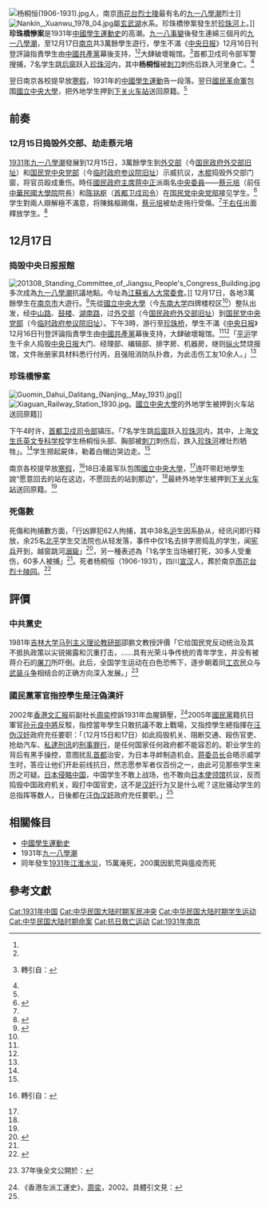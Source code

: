 [[File:杨桐恒(1906-1931).jpg|thumb]]人，南京[[雨花台烈士陵园|雨花台烈士陵]]最有名的[[九一八學潮|九一八學潮]]烈士]]
[[File:Nankín,_Xuanwu_1978_04.jpg|thumb]]屬[[玄武湖|玄武湖]]水系。珍珠橋慘案發生於[[珍珠河|珍珠河]]上。]]
'''珍珠橋慘案'''是1931年[[中國學生運動史|中國學生運動史]]的高潮。[[九一八事變|九一八事變]]後發生連綿三個月的[[九一八學潮|九一八學潮]]，至12月17日[[南京市_(中華民國)|南京]]共3萬餘學生遊行，學生不滿《[[中央日报|中央日报]]》12月16日刊登評論指責學生由[[中國共產黨|中國共產黨]]幕後支持，<ref name="1981邵鹏文"/><ref name="南京日报"/>大肆破壞報馆。<ref name="南京日报">{{cite book|title=《南京革命事典》|date=2004年4月|editor=[[中共南京市委|中共南京市委]]党史办|publisher=南京出版社|}} 轉引自：{{Cite news | url=http://www.chinanews.com/cul/2014/09-18/6606483.shtml | title=83年前南京“珍珠桥事件”引发全国抗日浪潮 | date=2014-09-18|editor=毛庆|last=|work=[[中國新聞網|中國新聞網]]——轉自[[南京日報|南京日報]]|archiveurl=https://web.archive.org/web/20200710130309/http://www.chinanews.com/cul/2014/09-18/6606483.shtml|archivedate=2015-06-30}}</ref>首都卫戍司令部军警搜捕，7名学生跳[[窗|后窗]]跃入[[珍珠河|珍珠河]]内，其中'''杨桐恒'''被[[刺刀|刺刀]]刺伤后跌入河里身亡。<ref name="南京日报"/>

翌日南京各校提早放[[寒假|寒假]]，1931年的[[中國學生運動史|中國學生運動]]告一段落。翌日[[國民革命軍|國民革命軍]]包围[[國立中央大學_(南京)|國立中央大學]]，把外地学生押到[[下关火车站|下关火车站]]送回原籍。<ref name="江苏省志大事记"/>

==前奏==
{{hatnote|參見：[[中國學生運動史|中國學生運動史]]、[[九一八學潮|1931年九一八學潮]]}}
{{multiple image
| perrow = 2
| width1=100
| image1 = Cai_Yuanpei.jpg
| alt1 = 
| width2=100
| height2 = 
| image2 = Chenmingshu.jpg
| footer =[[中國國民黨中央委員會#第四届中央執行委员会|國民黨第四届中央委员]]——[[蔡元培|蔡元培]]和[[陈铭枢|陈铭枢]]，前者被劫走拖行，後者遭踢傷

}}

===12月15日捣毁外交部、劫走蔡元培===
[[九一八學潮|1931年九一八學潮]]發展到12月15日，3萬餘學生到[[国民政府外交部旧址|外交部]]（今[[国民政府外交部旧址|国民政府外交部旧址]]）和[[临时政府参议院旧址|国民党中央党部]]（今[[临时政府参议院旧址|临时政府参议院旧址]]）示威抗议，[[木棍|木棍]]捣毁外交部门窗，将官员殴成重伤。時任[[國民政府主席|國民政府主席]][[蒋中正|蒋中正]]派兩名[[中國國民黨中央委員會|中央委員]]——[[蔡元培|蔡元培]]（前任[[中華民國大學院|中華民國大學院]]院長）和[[陈铭枢|陈铭枢]]（[[首都卫戍司令部|首都卫戍司令]]）在[[临时政府参议院旧址|国民党中央党部]]接见学生。<ref name="郭廷以">{{cite book|author=郭廷以|title=《中华民国史事日志》1931年分段|url=http://www.zhdh.org/zszj/1931.htm|publisher=艺雅出版社|page=2046, 2082, 2083頁|archiveurl=https://web.archive.org/web/20190604100316/http://www.zhdh.org/zszj/1931.htm|archivedate=2019-06-04|access-date=2020-12-02|dead-url=no}}</ref>学生對兩人辯解極不滿意，将陳銘樞踢傷，[[蔡元培|蔡元培]]被劫走拖行受傷。<ref name="杨鹤亭"/>[[于右任|于右任]]出面釋放学生。<ref name="杨鹤亭">{{cite news|title=“九一八”学潮亲历记|newspaper=搜狐|date=2017-12-10|last=杨鹤亭|first=|url=https://www.sohu.com/a/209467097_117391|archiveurl=|archivedate=}}</ref>

==12月17日==

===捣毁中央日报报館===

[[File:201308_Standing_Committee_of_Jiangsu_People's_Congress_Building.jpg|thumb]]多次成為[[九一八學潮|九一八學潮]]抗議地點。今址為[[江蘇省人大常委會|江蘇省人大常委會]]。]]
12月17日，各地3萬餘學生在[[南京市_(中華民國)|南京市]]大遊行。<ref name="江苏省志大事记">{{cite book|title=《江苏省志: 大事记. 中》1931年(民国20年)|newspaper=|date=|last=|first=|url=http://jssdfz.jiangsu.gov.cn/szbook/slsz/dsjz/HTM/1931.HTM|archiveurl=https://web.archive.org/web/20201129155030/http://jssdfz.jiangsu.gov.cn/szbook/slsz/dsjz/HTM/1931.HTM|archivedate=2020-11-29|access-date=2020-12-02|dead-url=no}}</ref>先從[[國立中央大學_(南京)|國立中央大學]]（今[[东南大学|东南大学]]四牌楼校区<ref name="南京日报"/>）整队出发，经[[中山路_(南京)|中山路]]、[[鼓楼|鼓楼]]、[[湖南路_(南京)|湖南路]]，过[[国民政府外交部旧址|外交部]]（今[[国民政府外交部旧址|国民政府外交部旧址]]）到[[临时政府参议院旧址|国民党中央党部]]（今[[临时政府参议院旧址|临时政府参议院旧址]]）。下午3時，游行至[[珍珠桥|珍珠桥]]，學生不滿《[[中央日报|中央日报]]》12月16日刊登評論指責學生由[[中國共產黨|中國共產黨]]幕後支持，大肆破壞報馆。<ref name="1981邵鹏文"/><ref name="南京日报"/>「[[北平|平]][[上海|沪]]学生千余人捣毁[[中央日报|中央日报]]大门、经理部、编辑部、排字房、机器房，继则[[纵火|纵火]]焚烧报馆，文件账册家具材料悉行付丙，且强阻消防队扑救，为此击伤工友10余人。」<ref name="孫元良"/>

===珍珠橋慘案===
[[File:Guomin_Dahui_Dalitang_(Nanjing,_May_1931).jpg|thumb]]]]
[[File:Xiaguan_Railway_Station_1930.jpg|thumb]]。[[國立中央大學_(南京)|國立中央大學]]的外地学生被押到火车站送回原籍]]

下午4时许，[[首都卫戍司令部|首都卫戍司令部]]镇压。「7名学生跳[[窗|后窗]]跃入[[珍珠河|珍珠河]]内，其中，上海[[文生氏英文专科学校|文生氏英文专科学校]]学生杨桐恒头部、胸部被[[刺刀|刺刀]]刺伤后，跌入[[珍珠河|珍珠河]]裡壮烈牺牲」。<ref name="南京日报"/>学生撈起屍体，勒着白帽边哭边走。<ref name="杨鹤亭"/>

南京各校提早放[[寒假|寒假]]，<ref name="南京日报">{{cite book|title=《南京革命事典》|date=2004年4月|editor=[[中共南京市委|中共南京市委]]党史办|publisher=南京出版社|}} 轉引自：{{Cite news | url=http://www.chinanews.com/cul/2014/09-18/6606483.shtml | title=83年前南京“珍珠桥事件”引发全国抗日浪潮 | date=2014-09-18|editor=毛庆|last=|work=[[中國新聞網|中國新聞網]]——轉自[[南京日報|南京日報]]|archiveurl=https://web.archive.org/web/20200710130309/http://www.chinanews.com/cul/2014/09-18/6606483.shtml|archivedate=2015-06-30}}</ref>18日凌晨军队包围[[國立中央大學_(南京)|國立中央大學]]，<ref name="江苏省志大事记"/>连吓带赶地學生說“愿意回去的站在这边，不愿回去的站到那边”，<ref name="杨鹤亭"/>最終外地学生被押到[[下关火车站|下关火车站]]送回原籍。<ref name="江苏省志大事记"/>

===死傷數===
死傷和拘捕數方面，「行凶罪犯62人拘捕，其中38名[[沪|沪]]生因系胁从，经讯问即行释放，余25名[[北平|北平]]学生交法院也从轻发落，事件中仅1名去排字房捣乱的学生，闻[[中華民國憲兵|宪兵]]开到，越窗跳河[[溺毙|溺毙]]」<ref name="孫元良">{{cite news|title=胡志伟：抗日名将孙元良驳中共香港文汇报周奕副社长|newspaper=《华夏文摘》|date=2005-09-21|last=胡志伟|first=|url=http://hx.cnd.org/2005/09/21/胡志伟：抗日名将孙元良驳中共香港文汇报周奕副/|archiveurl=https://web.archive.org/web/20201129200711/http://history.news.163.com/08/1217/14/4TCFQDJA00012GII.html|archivedate=2020-11-29|quote=周文（註：[[香港文汇报|香港文汇报]][[周奕|周奕]]副社长）所述珍珠桥事件，所谓伤亡纯系捏造。[[周奕|周某]]侈言军警弹压，偏偏不说（...）|accessdate=2022-01-16|dead-url=no}}</ref>，另一種表述為「1名学生当场被打死，30多人受重伤，60多人被捕」<ref name="南京日报"/>。死者杨桐恒（1906-1931），四川[[宣汉|宣汉]]人，葬於南京[[雨花台烈士陵园|雨花台烈士陵园]]。<ref>{{cite news|title=杨桐恒|newspaper=南京市[[雨花台烈士陵园|雨花台烈士陵园]]管理局|date=2020-04-01|last=|first=|url=https://www.rednanjing.cn/article/1680/cid/43.html|archiveurl=https://web.archive.org/web/20201202173159/https://www.rednanjing.cn/article/1680/cid/43.html|archivedate=2020-12-02|accessdate=2020-12-14|dead-url=no}}</ref>

==評價==
===中共黨史===
1981年[[吉林大学馬克思主義學院|吉林大学马列主义理论教研部]]邵鹏文教授評價「它给国民党反动统治及其不抵执政策以尖锐揭露和沉重打击，……具有光荣斗争传统的青年学生，并没有被蒋介石的[[屠刀|屠刀]]所吓倒。此后，全国学生运动在白色恐怖下，逐步朝着同[[工农|工农]]民众与[[武装斗争|武装斗争]]相结合的正确方向深入发展。」<ref name="1981邵鹏文">{{cite journal|title=“九一八”事变后学生爱国救亡运动|journal=《吉林大学社会科学学报》|date=1981|issue=5|last1=邵鹏文|last2=郝英达|url=|archiveurl=|archivedate=}} 37年後全文公開於：{{cite news|title=“九一八”事变后学生爱国救亡运动|newspaper=[[沈阳日报|沈阳日报]]社沈阳网|date=2018-09-19|last=|first=|url=http://wenhua.syd.com.cn/system/2018/09/13/011689105.shtml|archiveurl=https://web.archive.org/web/20201217034703/http://wenhua.syd.com.cn/system/2018/09/13/011689105.shtml|archivedate=2020-12-17|accessdate=2020-12-14|dead-url=no}}</ref>

===國民黨軍官指控學生是汪偽漢奸===
2002年[[香港文汇报|香港文汇报]]前副社长[[周奕|周奕]]控訴1931年血腥鎮壓，<ref>《香港左派工運史》，[[周奕|周奕]]，2002。具體引文見：{{cite news|title=胡志伟：抗日名将孙元良驳中共香港文汇报周奕副社长|newspaper=《华夏文摘》|date=2005-09-21|last=胡志伟|first=|url=http://hx.cnd.org/2005/09/21/胡志伟：抗日名将孙元良驳中共香港文汇报周奕副/|archiveurl=https://web.archive.org/web/20201129200711/http://history.news.163.com/08/1217/14/4TCFQDJA00012GII.html|archivedate=2020-11-29|accessdate=2022-01-16|dead-url=no}}</ref>2005年[[國民黨|國民黨]]籍抗日軍官[[孙元良|孙元良]][[中將|中將]]反駁，指控當年學生只敢抗議不敢上戰場，又指控學生總指揮在[[汪伪|汪伪]][[汉奸|汉奸]]政府充任要职：「（12月15日和17日）如此捣毁机关、阻断交通、殴伤官吏、抢劫汽车、[[私刑|私逮刑讯]]的[[刑事罪行|刑事罪行]]，是任何国家任何政府都不能容忍的。职业学生的背后有黑手操控，意图扰乱[[南京市_(中華民國)|首都]]治安，为日本寻衅制造机会。[[蒋委员长|蒋委员长]]会晤示威学生时，答应让他们开赴前线抗日，然志愿参军者仅百份之一，由此可见那些学生来历之可疑。[[日本侵略中国|日本侵略中国]]，中国学生不敢上战场，也不敢向[[日本駐中國大使館|日本使领馆]]抗议，反而捣毁中国政府机关，殴打中国官吏，这不是[[汉奸|汉奸]]行为又是什么呢？这批骚动学生的总指挥等数人，日後都在[[汪伪|汪伪]][[汉奸|汉奸]]政府充任要职。」<ref name="孫元良"/>

==相關條目==
*[[中國學生運動史|中國學生運動史]]
*1931年[[九一八學潮|九一八學潮]]
*同年發生[[1931年江淮水災|1931年江淮水災]]，15萬淹死，200萬因飢荒與瘟疫而死

==參考文獻==
{{reflist}}
{{国立中央大学 (南京)}}

[[Cat:1931年中国|Cat:1931年中国]]
[[Cat:中华民国大陆时期军民冲突|Cat:中华民国大陆时期军民冲突]]
[[Cat:中华民国大陆时期学生运动|Cat:中华民国大陆时期学生运动]]
[[Cat:中华民国大陆时期命案|Cat:中华民国大陆时期命案]]
[[Cat:抗日救亡运动|Cat:抗日救亡运动]]
[[Cat:1931年南京|Cat:1931年南京]]